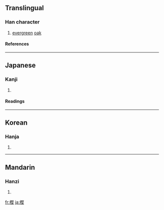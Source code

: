 ==Translingual==
===Han character===
{{Han char|rn=75|rad=木|as=11|sn=15|four=|canj=木尸水土 (DSEG)}}
# [[evergreen]] [[oak]]
====References====
{{Han ref|kx=0551.181|dkj=15485|dj=0939.190|hdz=21276.050|uh=6A2B|ud=27179}}

----
==Japanese==
===Kanji===
{{ja-kanji|grade=|rs=木11}}
# {{defn|Japanese}} 
====Readings====
{{ja-readings|on=|kun=[[かし]] (kashi)}}

----
==Korean==
===Hanja===
{{ko-hanja|hangeul=[[견]]|eumhun=|rv=gyeon|mr=kyŏn|y=kyen}}
# {{defn|Korean}}

----
==Mandarin==
===Hanzi===
{{cmn-hanzi|pin=[[jiān]] ([[jian1]]), [[sōng]] ([[song1]])|wg=chien<sup>1</sup>, sung<sup>1</sup>}}
# {{defn|Mandarin}}

[[fr:樫]]
[[ja:樫]]